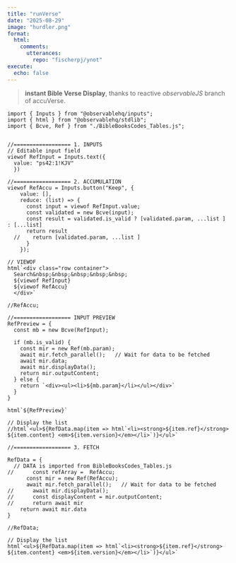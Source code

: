 ```yaml
---
title: "runVerse"
date: "2025-08-29"
image: "hurdler.png"
format: 
  html:
    comments:
      utterances: 
        repo: "fischerpj/ynot"
execute:
  echo: false
---
```


> **instant Bible Verse Display**, thanks to reactive *observableJS* branch of accuVerse.

::: {#inputDiv}
<!-- inputDiv is considered Void-->
:::

```ojs
import { Inputs } from "@observablehq/inputs";
import { html } from "@observablehq/stdlib";
import { Bcve, Ref } from "./BibleBooksCodes_Tables.js";


//================== 1. INPUTS
// Editable input field
viewof RefInput = Inputs.text({
  value: "ps42:1!KJV"
  })

//================== 2. ACCUMULATION
viewof RefAccu = Inputs.button("Keep", {  
    value: [],
    reduce: (list) => {
      const input = viewof RefInput.value;
      const validated = new Bcve(input);
      const result = validated.is_valid ? [validated.param, ...list ] : [...list]
      return result
  //    return [validated.param, ...list ]
      }
    });
  
// VIEWOF
html`<div class="row container">
  Search&nbsp;&nbsp;&nbsp;&nbsp;&nbsp;
  ${viewof RefInput}
  ${viewof RefAccu}
  </div>`

//RefAccu;
```

```ojs
//================== INPUT PREVIEW
RefPreview = {
  const mb = new Bcve(RefInput);
  
  if (mb.is_valid) {
    const mir = new Ref(mb.param);
    await mir.fetch_parallel();   // Wait for data to be fetched
    await mir.data;
    await mir.displayData(); 
    return mir.outputContent;
  } else {
    return `<div><ul><li>${mb.param}</li></ul></div>`  
  }
}

html`${RefPreview}`

// Display the list
//html`<ul>${RefData.map(item => html`<li><strong>${item.ref}</strong> ${item.content} <em>${item.version}</em></li>`)}</ul>`
```

```ojs
//================== 3. FETCH

RefData = {
  // DATA is imported from BibleBooksCodes_Tables.js
//      const refArray =  RefAccu;
      const mir = new Ref(RefAccu);
      await mir.fetch_parallel();   // Wait for data to be fetched
//      await mir.displayData(); 
//      const displayContent = mir.outputContent;
//      return await mir
    return await mir.data
}

//RefData;

// Display the list
html`<ul>${RefData.map(item => html`<li><strong>${item.ref}</strong> ${item.content} <em>${item.version}</em></li>`)}</ul>`

```

:::: {#outputDiv}
<div>

<!--  any output comes here to outputDiv is considered Void-->

</div>
::::

